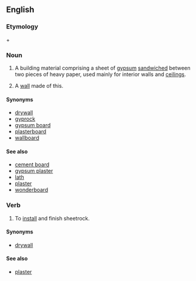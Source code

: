 {{also|Sheetrock}}
==English==

===Etymology===
{{term|sheet|lang=en}} + {{term|rock|lang=en}}

===Noun===
{{en-noun|-}}

# {{uncountable}} A building material comprising a sheet of [[gypsum]] [[sandwiched]] between two pieces of heavy paper, used mainly for interior walls and [[ceiling]]s.
# {{rfv-sense|Maybe, but I'd like to see whether it's countable, capitalized etc.}} A [[wall]] made of this.

====Synonyms====
* [[drywall]]
* [[gyprock]]
* [[gypsum board]]
* [[plasterboard]]
* [[wallboard]]

====See also====
* [[cement board]]
* [[gypsum plaster]]
* [[lath]]
* [[plaster]]
* [[wonderboard]]

===Verb===
{{en-verb}}

# To [[install]] and finish sheetrock.

====Synonyms====
* [[drywall]]

====See also====
* [[plaster]]